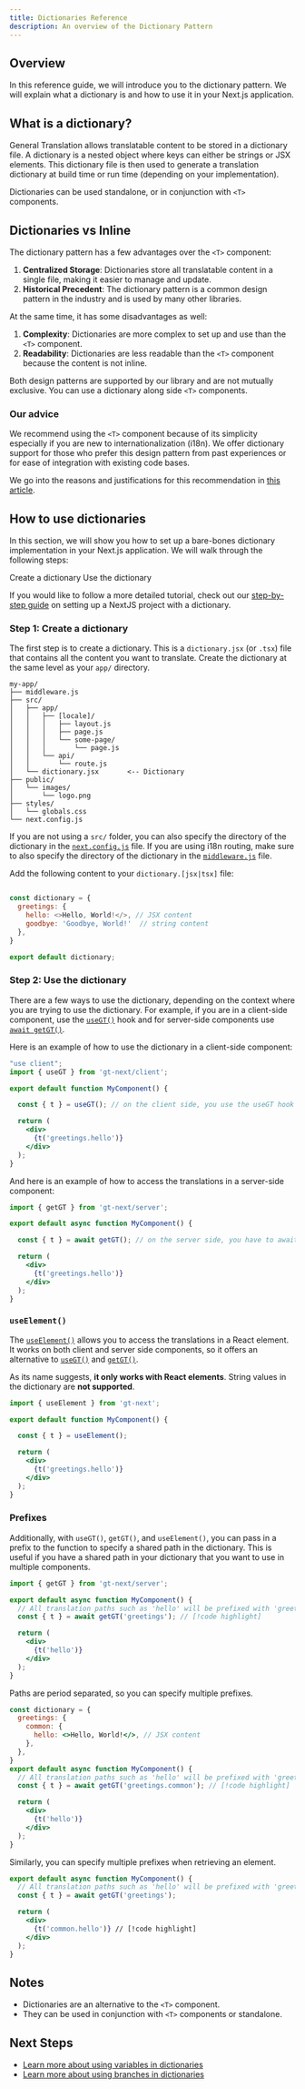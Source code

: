 ```yaml
---
title: Dictionaries Reference
description: An overview of the Dictionary Pattern
---
```


## Overview

In this reference guide, we will introduce you to the dictionary pattern.
We will explain what a dictionary is and how to use it in your Next.js application.

## What is a dictionary?

General Translation allows translatable content to be stored in a dictionary file.
A dictionary is a nested object where keys can either be strings or JSX elements.
This dictionary file is then used to generate a translation dictionary at build time or run time (depending on your implementation).

Dictionaries can be used standalone, or in conjunction with `<T>` components.

## Dictionaries vs Inline

The dictionary pattern has a few advantages over the `<T>` component:

1. **Centralized Storage**: Dictionaries store all translatable content in a single file, making it easier to manage and update.
2. **Historical Precedent**: The dictionary pattern is a common design pattern in the industry and is used by many other libraries.

At the same time, it has some disadvantages as well:

1. **Complexity**: Dictionaries are more complex to set up and use than the `<T>` component.
2. **Readability**: Dictionaries are less readable than the `<T>` component because the content is not inline.

Both design patterns are supported by our library and are not mutually exclusive.
You can use a dictionary along side `<T>` components.

### Our advice

We recommend using the `<T>` component because of its simplicity especially if you are new to internationalization (i18n).
We offer dictionary support for those who prefer this design pattern from past experiences or for ease of integration with existing code bases.

We go into the reasons and justifications for this recommendation in [this article](/docs/next/discussions/inline-vs-dictionary).


## How to use dictionaries

In this section, we will show you how to set up a bare-bones dictionary implementation in your Next.js application.
We will walk through the following steps:

<Steps>
    <Step>
        Create a dictionary
    </Step>
    <Step>
        Use the dictionary
    </Step>
</Steps>

If you would like to follow a more detailed tutorial, check out our [step-by-step guide](/docs/next/tutorials/dictionary/setup)
on setting up a NextJS project with a dictionary.

### Step 1: Create a dictionary

The first step is to create a dictionary.
This is a `dictionary.jsx` (or `.tsx`) file that contains all the content you want to translate. 
Create the dictionary at the same level as your `app/` directory.

```
my-app/
├── middleware.js
├── src/
│   ├── app/
│   │   ├── [locale]/
│   │   │   ├── layout.js
│   │   │   ├── page.js
│   │   │   └── some-page/
│   │   │       └── page.js
│   │   └── api/
│   │       └── route.js
│   └── dictionary.jsx       <-- Dictionary
├── public/
│   └── images/
│       └── logo.png
├── styles/
│   └── globals.css
└── next.config.js
```

If you are not using a `src/` folder, you can also specify the directory of the dictionary in the [`next.config.js`](/docs/next/api/methods/config/initGT) file.
If you are using i18n routing, make sure to also specify the directory of the dictionary in the [`middleware.js`](/docs/next/guides/i18n-routing) file.

Add the following content to your `dictionary.[jsx|tsx]` file:

```js title="src/dictionary.[jsx|tsx]" copy

const dictionary = {
  greetings: {
    hello: <>Hello, World!</>, // JSX content
    goodbye: 'Goodbye, World!'  // string content
  },
}

export default dictionary;
```


### Step 2: Use the dictionary

There are a few ways to use the dictionary, depending on the context where you are trying to use the dictionary.
For example, if you are in a client-side component, use the [`useGT()`](/docs/next/api/methods/client/useGT)
hook and for server-side components use [`await getGT()`](/docs/next/api/methods/server/getGT).

Here is an example of how to use the dictionary in a client-side component:

```jsx
"use client";
import { useGT } from 'gt-next/client';

export default function MyComponent() {

  const { t } = useGT(); // on the client side, you use the useGT hook

  return (
    <div>
      {t('greetings.hello')}
    </div>
  );
}
```

And here is an example of how to access the translations in a server-side component:

```jsx
import { getGT } from 'gt-next/server';

export default async function MyComponent() {

  const { t } = await getGT(); // on the server side, you have to await a promise

  return (
    <div>
      {t('greetings.hello')}
    </div>
  );
}
```


### `useElement()`

The [`useElement()`](/docs/next/api/methods/useElement) allows you to access the translations in a React element.
It works on both client and server side components, so it offers an alternative to [`useGT()`](/docs/next/api/methods/client/useGT) and [`getGT()`](/docs/next/api/methods/server/getGT).

As its name suggests, **it only works with React elements**.
String values in the dictionary are **not supported**.

```jsx
import { useElement } from 'gt-next';

export default function MyComponent() {

  const { t } = useElement();

  return (
    <div>
      {t('greetings.hello')}
    </div>
  );
}
```

### Prefixes

Additionally, with `useGT()`, `getGT()`, and `useElement()`, you can pass in a prefix to the function to specify a shared path in the dictionary.
This is useful if you have a shared path in your dictionary that you want to use in multiple components.

```jsx
import { getGT } from 'gt-next/server';

export default async function MyComponent() {
  // All translation paths such as 'hello' will be prefixed with 'greetings'
  const { t } = await getGT('greetings'); // [!code highlight]

  return (
    <div>
      {t('hello')}
    </div>
  );
}
```

Paths are period separated, so you can specify multiple prefixes.

```jsx
const dictionary = {
  greetings: {
    common: {
      hello: <>Hello, World!</>, // JSX content
    },
  },
}
export default async function MyComponent() {
  // All translation paths such as 'hello' will be prefixed with 'greetings'
  const { t } = await getGT('greetings.common'); // [!code highlight]

  return (
    <div>
      {t('hello')}
    </div>
  );
}
```
Similarly, you can specify multiple prefixes when retrieving an element.

```jsx
export default async function MyComponent() {
  // All translation paths such as 'hello' will be prefixed with 'greetings'
  const { t } = await getGT('greetings'); 

  return (
    <div>
      {t('common.hello')} // [!code highlight]
    </div>
  );
}
```

## Notes

- Dictionaries are an alternative to the `<T>` component.
- They can be used in conjunction with `<T>` components or standalone.

## Next Steps

- [Learn more about using variables in dictionaries](/docs/next/reference/dictionaries/variable-components)
- [Learn more about using branches in dictionaries](/docs/next/reference/dictionaries/branching-components)
